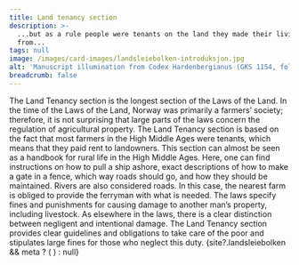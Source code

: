 ```yaml
---
title: Land tenancy section
description: >-
  ...but as a rule people were tenants on the land they made their living
  from...
tags: null
image: /images/card-images/landsleiebolken-introduksjon.jpg
alt: 'Manuscript illumination from Codex Hardenbergianus (GKS 1154, fol. 35r)'
breadcrumb: false
---
```



<SitatHero 
    title='Land tenancy' 
    ingress='“All goshawks and all gyrfalcons, wherever they lay their eggs, belong to a landowner.”'
    footer='Land Tenancy section, chapter 52'
/>

<Spacer height={10} />

<Container stil="firstletter text-left text-xl" columns={2} margin={10}>
    The Land Tenancy section is the longest section of the Laws of the Land. In the time of the Laws of the Land, Norway was primarily a farmers’ society; therefore, it is not surprising that large parts of the laws concern the regulation of agricultural property. The Land Tenancy section is based on the fact that most farmers in the High Middle Ages were tenants, which means that they paid rent to landowners. This section can almost be seen as a handbook for rural life in the High Middle Ages. Here, one can find instructions on how to pull a ship ashore, exact descriptions of how to make a gate in a fence, which way roads should go, and how they should be maintained. Rivers are also considered roads. In this case, the nearest farm is obliged to provide the ferryman with what is needed. The laws specify fines and punishments for causing damage to another man’s property, including livestock. As elsewhere in the laws, there is a clear distinction between negligent and intentional damage. The Land Tenancy section provides clear guidelines and obligations to take care of the poor and stipulates large fines for those who neglect this duty.
</Container>

<Container>
    {site?.landsleiebolken && meta ? (
    <SubTextsCards items={site.landsleiebolken} meta={meta} />
  ) : null}
</Container>

